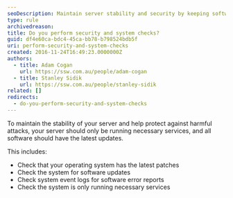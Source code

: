 ```yaml
---
seoDescription: Maintain server stability and security by keeping software updated, running only necessary services, and monitoring system logs.
type: rule
archivedreason:
title: Do you perform security and system checks?
guid: df4e60ca-bdc4-45ca-bb78-b798524bdb5f
uri: perform-security-and-system-checks
created: 2016-11-24T16:49:23.0000000Z
authors:
  - title: Adam Cogan
    url: https://ssw.com.au/people/adam-cogan
  - title: Stanley Sidik
    url: https://ssw.com.au/people/stanley-sidik
related: []
redirects:
  - do-you-perform-security-and-system-checks
---
```


To maintain the stability of your server and help protect against harmful attacks, your server should only be running necessary services, and all software should have the latest updates.

This includes:
- Check that your operating system has the latest patches
- Check the system for software updates
- Check system event logs for software error reports
- Check the system is only running necessary services